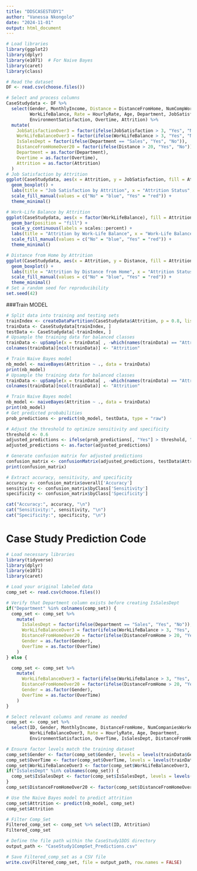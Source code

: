```yaml
---
title: "DDSCASESTUDY1"
author: "Vanessa Nkongolo"
date: "2024-11-01"
output: html_document
---
```

```r
# Load libraries
library(ggplot2)
library(dplyr)
library(e1071)  # For Naive Bayes
library(caret)
library(class)

# Read the dataset
DF <- read.csv(choose.files())

# Select and process columns
CaseStudydata <- DF %>%
  select(Gender, MonthlyIncome, Distance = DistanceFromHome, NumCompWorked, 
         WorkLifeBalance, Rate = HourlyRate, Age, Department, JobSatisfaction, 
         EnvironmentSatisfaction, Overtime, Attrition) %>%
  mutate(
    JobSatisfactionOver3 = factor(ifelse(JobSatisfaction > 3, "Yes", "No")),
    WorkLifeBalanceOver3 = factor(ifelse(WorkLifeBalance > 3, "Yes", "No")),
    IsSalesDept = factor(ifelse(Department == "Sales", "Yes", "No")),
    DistanceFromHomeOver20 = factor(ifelse(Distance > 20, "Yes", "No")),
    Department = as.factor(Department),
    Overtime = as.factor(Overtime),
    Attrition = as.factor(Attrition)
  )
# Job Satisfaction by Attrition
ggplot(CaseStudydata, aes(x = Attrition, y = JobSatisfaction, fill = Attrition)) +
  geom_boxplot() +
  labs(title = "Job Satisfaction by Attrition", x = "Attrition Status", y = "Job Satisfaction Level") +
  scale_fill_manual(values = c("No" = "blue", "Yes" = "red")) +
  theme_minimal()

# Work-Life Balance by Attrition
ggplot(CaseStudydata, aes(x = factor(WorkLifeBalance), fill = Attrition)) +
  geom_bar(position = "fill") +
  scale_y_continuous(labels = scales::percent) +
  labs(title = "Attrition by Work-Life Balance", x = "Work-Life Balance Rating", y = "Percentage of Employees") +
  scale_fill_manual(values = c("No" = "blue", "Yes" = "red")) +
  theme_minimal()

# Distance from Home by Attrition
ggplot(CaseStudydata, aes(x = Attrition, y = Distance, fill = Attrition)) +
  geom_boxplot() +
  labs(title = "Attrition by Distance from Home", x = "Attrition Status", y = "Distance from Home (miles)") +
  scale_fill_manual(values = c("No" = "blue", "Yes" = "red")) +
  theme_minimal()
# Set a random seed for reproducibility
set.seed(42)
```
###Train MODEL
```r
# Split data into training and testing sets
trainIndex <- createDataPartition(CaseStudydata$Attrition, p = 0.8, list = FALSE)
trainData <- CaseStudydata[trainIndex, ]
testData <- CaseStudydata[-trainIndex, ]
# Upsample the training data for balanced classes
trainData <- upSample(x = trainData[ , -which(names(trainData) == "Attrition")], y = trainData$Attrition)
colnames(trainData)[ncol(trainData)] <- "Attrition"

# Train Naive Bayes model
nb_model <- naiveBayes(Attrition ~ ., data = trainData)
print(nb_model)
# Upsample the training data for balanced classes
trainData <- upSample(x = trainData[ , -which(names(trainData) == "Attrition")], y = trainData$Attrition)
colnames(trainData)[ncol(trainData)] <- "Attrition"

# Train Naive Bayes model
nb_model <- naiveBayes(Attrition ~ ., data = trainData)
print(nb_model)
# Get predicted probabilities
prob_predictions <- predict(nb_model, testData, type = "raw")

# Adjust the threshold to optimize sensitivity and specificity
threshold <- 0.6
adjusted_predictions <- ifelse(prob_predictions[, "Yes"] > threshold, "Yes", "No")
adjusted_predictions <- as.factor(adjusted_predictions)

# Generate confusion matrix for adjusted predictions
confusion_matrix <- confusionMatrix(adjusted_predictions, testData$Attrition, positive = "Yes")
print(confusion_matrix)

# Extract accuracy, sensitivity, and specificity
accuracy <- confusion_matrix$overall['Accuracy']
sensitivity <- confusion_matrix$byClass['Sensitivity']
specificity <- confusion_matrix$byClass['Specificity']

cat("Accuracy:", accuracy, "\n")
cat("Sensitivity:", sensitivity, "\n")
cat("Specificity:", specificity, "\n")

```
# Case Study Prediction Code

```r
# Load necessary libraries
library(tidyverse)
library(dplyr)
library(e1071)  
library(caret)

# Load your original labeled data 
comp_set <- read.csv(choose.files())

# Verify that Department column exists before creating IsSalesDept
if("Department" %in% colnames(comp_set)) {
  comp_set <- comp_set %>%
    mutate(
      IsSalesDept = factor(ifelse(Department == "Sales", "Yes", "No")),
      WorkLifeBalanceOver3 = factor(ifelse(WorkLifeBalance > 3, "Yes", "No")),
      DistanceFromHomeOver20 = factor(ifelse(DistanceFromHome > 20, "Yes", "No")),
      Gender = as.factor(Gender),
      OverTime = as.factor(OverTime)
    )
} else {

  comp_set <- comp_set %>%
    mutate(
      WorkLifeBalanceOver3 = factor(ifelse(WorkLifeBalance > 3, "Yes", "No")),
      DistanceFromHomeOver20 = factor(ifelse(DistanceFromHome > 20, "Yes", "No")),
      Gender = as.factor(Gender),
      OverTime = as.factor(OverTime)
    )
}

# Select relevant columns and rename as needed
comp_set <- comp_set %>%
  select(ID, Gender, MonthlyIncome, DistanceFromHome, NumCompaniesWorked, 
         WorkLifeBalanceOver3, Rate = HourlyRate, Age, Department, 
         EnvironmentSatisfaction, OverTime, IsSalesDept, DistanceFromHomeOver20)

# Ensure factor levels match the training dataset
comp_set$Gender <- factor(comp_set$Gender, levels = levels(trainData$Gender))
comp_set$OverTime <- factor(comp_set$OverTime, levels = levels(trainData$OverTime))
comp_set$WorkLifeBalanceOver3 <- factor(comp_set$WorkLifeBalanceOver3, levels = levels(trainData$WorkLifeBalanceOver3))
if("IsSalesDept" %in% colnames(comp_set)) {
  comp_set$IsSalesDept <- factor(comp_set$IsSalesDept, levels = levels(trainData$IsSalesDept))
}
comp_set$DistanceFromHomeOver20 <- factor(comp_set$DistanceFromHomeOver20, levels = levels(trainData$DistanceFromHomeOver20))

# Use the Naive Bayes model to predict attrition
comp_set$Attrition <- predict(nb_model, comp_set)
comp_set$Attrition

# Filter Comp_Set
Filtered_comp_set <- comp_set %>% select(ID, Attrition)
Filtered_comp_set

# Define the file path within the CaseStudy1DDS directory
output_path <- "CaseStudy1CompSet_Predictions.csv"

# Save Filtered_comp_set as a CSV file
write.csv(Filtered_comp_set, file = output_path, row.names = FALSE)
```
